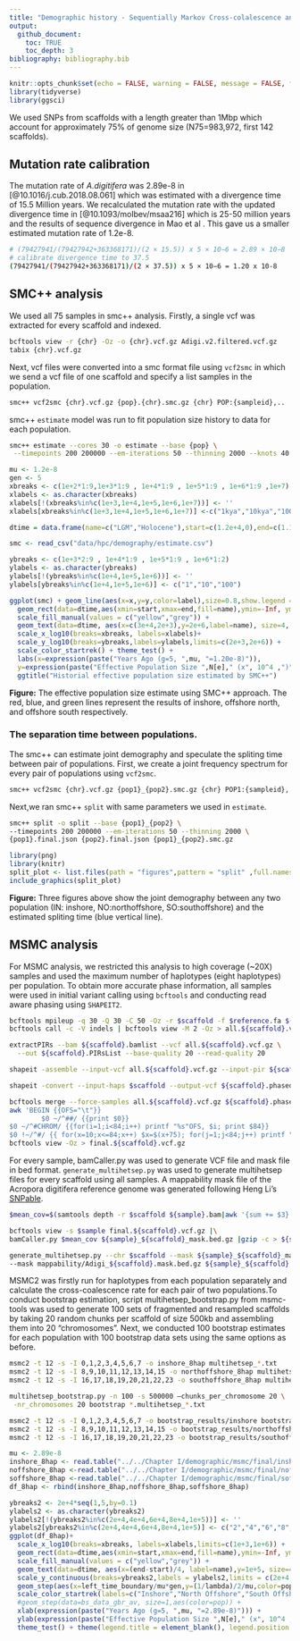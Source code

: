 ```yaml
---
title: "Demographic history - Sequentially Markov Cross-colalescence analysis"
output: 
  github_document:
    toc: TRUE
    toc_depth: 3
bibliography: bibliography.bib
---
```


```r
knitr::opts_chunk$set(echo = FALSE, warning = FALSE, message = FALSE, fig.retina = 2)
library(tidyverse)
library(ggsci)
```

We used SNPs from scaffolds with a length greater than 1Mbp which account for approximately 75% of genome size (N75=983,972, first 142 scaffolds).

## Mutation rate calibration
The mutation rate of *A.digitifera* was 2.89e-8 in [@10.1016/j.cub.2018.08.061] which was estimated with a divergence time of 15.5 Million years. We recalculated the mutation rate with the updated divergence time in [@10.1093/molbev/msaa216] which is 25-50 million years and the results of sequence divergence in Mao et al . This gave us a smaller estimated mutation rate of 1.2e-8.

```bash
# (79427941/(79427942+363368171)/(2 × 15.5)) x 5 × 10−6 = 2.89 × 10−8
# calibrate divergence time to 37.5
(79427941/(79427942+363368171)/(2 × 37.5)) x 5 × 10−6 = 1.20 x 10-8
```

## SMC++ analysis
We used all 75 samples in smc++ analysis. 
Firstly, a single vcf was extracted for every scaffold and indexed.
```bash
bcftools view -r {chr} -Oz -o {chr}.vcf.gz Adigi.v2.filtered.vcf.gz 
tabix {chr}.vcf.gz
```

Next, vcf files were converted into a smc format file using `vcf2smc` in which we send a vcf file of one scaffold and specify a list samples in the population.
```bash
smc++ vcf2smc {chr}.vcf.gz {pop}.{chr}.smc.gz {chr} POP:{sampleid},..
```
smc++ `estimate` model was run to fit population size history to data for each population.

```bash
smc++ estimate --cores 30 -o estimate --base {pop} \
 --timepoints 200 200000 --em-iterations 50 --thinning 2000 --knots 40 1.2e-8 {pop}.*.smc.gz
```

```r
mu <- 1.2e-8 
gen <- 5
xbreaks <- c(1e+2*1:9,1e+3*1:9 , 1e+4*1:9 , 1e+5*1:9 , 1e+6*1:9 ,1e+7)
xlabels <- as.character(xbreaks)
xlabels[!(xbreaks%in%c(1e+3,1e+4,1e+5,1e+6,1e+7))] <- ''
xlabels[xbreaks%in%c(1e+3,1e+4,1e+5,1e+6,1e+7)] <-c("1kya","10kya","100kya","1mya","10mya")

dtime = data.frame(name=c("LGM","Holocene"),start=c(1.2e+4,0),end=c(1.1e+5,1.2e+4))
```

```r
smc <- read_csv("data/hpc/demography/estimate.csv")

ybreaks <- c(1e+3*2:9 , 1e+4*1:9 , 1e+5*1:9 , 1e+6*1:2)
ylabels <- as.character(ybreaks)
ylabels[!(ybreaks%in%c(1e+4,1e+5,1e+6))] <- ''
ylabels[ybreaks%in%c(1e+4,1e+5,1e+6)] <- c("1","10","100")

ggplot(smc) + geom_line(aes(x=x,y=y,color=label),size=0.8,show.legend = FALSE) +
  geom_rect(data=dtime,aes(xmin=start,xmax=end,fill=name),ymin=-Inf, ymax=Inf,alpha=0.2,show.legend = FALSE) + 
  scale_fill_manual(values = c("yellow","grey")) +
  geom_text(data=dtime, aes(x=c(3e+4,2e+3),y=2e+6,label=name), size=4, fontface="bold") +
  scale_x_log10(breaks=xbreaks, labels=xlabels)+
  scale_y_log10(breaks=ybreaks,labels=ylabels,limits=c(2e+3,2e+6)) + 
  scale_color_startrek() + theme_test() + 
  labs(x=expression(paste("Years Ago (g=5, ",mu, "=1.20e-8)")),
  y=expression(paste("Effective Population Size ",N[e]," (x", 10^4 ,")"))) +
  ggtitle("Historial effective population size estimated by SMC++")
```

**Figure:** The effective population size estimate using SMC++ approach. The red, blue, and green lines represent the results of inshore, offshore north, and offshore south respectively.


### The separation time between populations.

The smc++ can estimate joint demography and speculate the spliting time between pair of populations. First, we create a joint frequency spectrum for every pair of populations using `vcf2smc`.

```bash
smc++ vcf2smc {chr}.vcf.gz {pop1}_{pop2}.smc.gz {chr} POP1:{sampleid},..  POP2:{sampleid},..
```
Next,we ran smc++ `split` with same parameters we used in `estimate`.

```bash
smc++ split -o split --base {pop1}_{pop2} \
--timepoints 200 200000 --em-iterations 50 --thinning 2000 \
{pop1}.final.json {pop2}.final.json {pop1}_{pop2}.smc.gz
```

```r
library(png)
library(knitr)
split_plot <- list.files(path = "figures",pattern = "split" ,full.names = TRUE)
include_graphics(split_plot)
```

**Figure:** Three figures above show the joint demography between any two population  (IN: inshore, NO:northoffshore, SO:southoffshore) and the estimated spliting time (blue vertical line).


## MSMC analysis
For MSMC analysis, we restricted this analysis to high coverage (~20X) samples and used the maximum number of haplotypes (eight haplotypes) per population. To obtain more accurate phase information, all samples were used in initial variant calling using `bcftools` and conducting read aware phasing using `SHAPEIT2`.

```bash
bcftools mpileup -q 30 -Q 30 -C 50 -Oz -r $scaffold -f $reference.fa $(cat bamfile.txt | tr '\n' ' ') | \
bcftools call -c -V indels | bcftools view -M 2 -Oz > all.${scaffold}.vcf.gz

extractPIRs --bam ${scaffold}.bamlist --vcf all.${scaffold}.vcf.gz \
  --out ${scaffold}.PIRsList --base-quality 20 --read-quality 20

shapeit -assemble --input-vcf all.${scaffold}.vcf.gz --input-pir ${scaffold}.PIRsList -O $scaffold

shapeit -convert --input-haps $scaffold --output-vcf ${scaffold}.phased.vcf.gz

bcftools merge --force-samples all.${scaffold}.vcf.gz ${scaffold}.phased.vcf.gz |
awk 'BEGIN {{OFS="\t"}}
        $0 ~/^##/ {{print $0}}
$0 ~/^#CHROM/ {{for(i=1;i<84;i++) printf "%s"OFS, $i; print $84}}
$0 !~/^#/ {{ for(x=10;x<=84;x++) $x=$(x+75); for(j=1;j<84;j++) printf "%s"OFS, $j; print $84 }}' | \
bcftools view -Oz > final.${scaffold}.vcf.gz
```

For every sample, bamCaller.py was used to generate VCF file and mask file in bed format. `generate_multihetsep.py` was used to generate multihetsep files for every scaffold using all samples. A mappability mask file of the Acropora digitifera reference genome was generated following Heng Li’s [SNPable](http://lh3lh3.users.sourceforge.net/snpable.shtml).

```bash
$mean_cov=$(samtools depth -r $scaffold ${sample}.bam|awk '{sum += $3} END {print sum/NR}')

bcftools view -s $sample final.${scaffold}.vcf.gz |\
bamCaller.py $mean_cov ${sample}_${scaffold}_mask.bed.gz |gzip -c > ${sample}_${scaffold}.vcf.gz

generate_multihetsep.py --chr $scaffold --mask ${sample}_${scaffold}_mask.bed.gz \ 
--mask mappability/Adigi_${scaffold}.mask.bed.gz ${sample}_${scaffold}.vcf.gz > multihetsep_${scaffold}.txt
```

MSMC2 was firstly run for haplotypes from each population separately and calculate the cross-coalescence rate for each pair of two populations.To conduct bootstrap estimation, script multihetsep_bootstrap.py from msmc-tools was used to generate 100 sets of fragmented and resampled scaffolds by taking 20 random chunks per scaffold of size 500kb and assembling them into 20 “chromosomes”. Next, we conducted 100 bootstrap estimates for each population with 100 bootstrap data sets using the same options as before.

```bash
msmc2 -t 12 -s -I 0,1,2,3,4,5,6,7 -o inshore_8hap multihetsep_*.txt
msmc2 -t 12 -s -I 8,9,10,11,12,13,14,15 -o northoffshore_8hap multihetsep_*.txt
msmc2 -t 12 -s -I 16,17,18,19,20,21,22,23 -o southoffshore_8hap multihetsep_*.txt

multihetsep_bootstrap.py -n 100 -s 500000 —chunks_per_chromosome 20 \
 -nr_chromosomes 20 bootstrap *.multihetsep_*.txt

msmc2 -t 12 -s -I 0,1,2,3,4,5,6,7 -o bootstrap_results/inshore bootstrap_${n}/*.txt
msmc2 -t 12 -s -I 8,9,10,11,12,13,14,15 -o bootstrap_results/northoffshore bootstrap_${n}/*.txt
msmc2 -t 12 -s -I 16,17,18,19,20,21,22,23 -o bootstrap_results/southoffshore bootstrap_${n}/*.txt
```

```r
mu <- 2.89e-8 
inshore_8hap <- read.table("../../Chapter I/demographic/msmc/final/inshore_8hap.final.txt", header=TRUE) %>% add_column(pop="inshore")
noffshore_8hap <-read.table("../../Chapter I/demographic/msmc/final/noffshore_8hap.final.txt", header=TRUE) %>% add_column(pop="noffshore")
soffshore_8hap <-read.table("../../Chapter I/demographic/msmc/final/soffshore_8hap.final.txt", header=TRUE) %>% add_column(pop="soffshore")
df_8hap <- rbind(inshore_8hap,noffshore_8hap,soffshore_8hap)

ybreaks2 <- 2e+4*seq(1,5,by=0.1)
ylabels2 <- as.character(ybreaks2)
ylabels2[!(ybreaks2%in%c(2e+4,4e+4,6e+4,8e+4,1e+5))] <- ''
ylabels2[ybreaks2%in%c(2e+4,4e+4,6e+4,8e+4,1e+5)] <- c("2","4","6","8","10")
ggplot(df_8hap)+ 
  scale_x_log10(breaks=xbreaks, labels=xlabels,limits=c(1e+3,1e+6)) + 
  geom_rect(data=dtime,aes(xmin=start,xmax=end,fill=name),ymin=-Inf, ymax=Inf,alpha=0.2,show.legend = FALSE) +
  scale_fill_manual(values = c("yellow","grey")) +
  geom_text(data=dtime, aes(x=(end-start)/4, label=name),y=1e+5, size=4,fontface="bold") +
  scale_y_continuous(breaks=ybreaks2,labels = ylabels2,limits = c(2e+4,1e+5)) +
  geom_step(aes(x=left_time_boundary/mu*gen,y=(1/lambda)/2/mu,color=pop),size=0.8) + 
  scale_color_startrek(labels=c("Inshore","North Offshore","South Offshore")) +
  #geom_step(data=bs_data_gbr_av, size=1,aes(color=pop)) +
  xlab(expression(paste("Years Ago (g=5, ",mu, "=2.89e-8)"))) + 
  ylab(expression(paste("Effective Population Size ",N[e]," (x", 10^4 ,")")))  + 
  theme_test() + theme(legend.title = element_blank(), legend.position = c(0.85,0.8))
```

